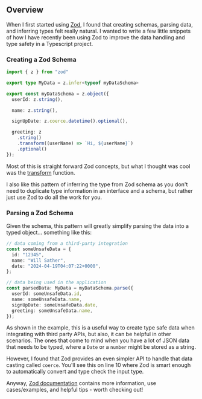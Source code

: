 

## Overview

When I first started using [Zod](https://zod.dev/), I found that creating schemas, parsing data, and inferring types felt really natural. I
wanted to write a few little snippets of how I have recently been using Zod to improve the data handling and type safety
in a Typescript project.

### Creating a Zod Schema

```ts
import { z } from "zod"

export type MyData = z.infer<typeof myDataSchema>

export const myDataSchema = z.object({
  userId: z.string(),

  name: z.string(),

  signUpDate: z.coerce.datetime().optional(),

  greeting: z
    .string()
    .transform((userName) => `Hi, ${userName}`)
    .optional()
});
```

Most of this is straight forward Zod concepts, but what I thought was cool was the [transform](https://zod.dev/?id=transform) function.

I also like this pattern of inferring the type from Zod schema as you don't need to duplicate type information in an interface
and a schema, but rather just use Zod to do all the work for you.

### Parsing a Zod Schema

Given the schema, this pattern will greatly simplify parsing the data into a typed object... something like this:

```ts
// data coming from a third-party integration
const someUnsafeData = {
  id: "12345",
  name: "Will Sather",
  date: "2024-04-19T04:07:22+0000",
};

// data being used in the application
const parsedData: MyData = myDataSchema.parse({
  userId: someUnsafeData.id,
  name: someUnsafeData.name,
  signUpDate: someUnsafeData.date,
  greeting: someUnsafeData.name,
});
```

As shown in the example, this is a useful way to create type safe data when integrating with third party APIs, but also, it can be
helpful in other scenarios. The ones that come to mind when you have a lot of JSON data that needs to be typed, where a `Date` or
a `number` might be stored as a string.

However, I found that Zod provides an even simpler API to handle that data casting called `coerce`. You'll see this on line 10
where Zod is smart enough to automatically convert and type check the input type.

Anyway, [Zod documentation](https://zod.dev/) contains more information, use cases/examples, and helpful tips - worth checking out!

